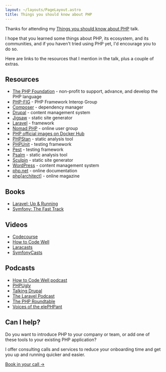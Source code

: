 ```yaml
---
layout: ~/layouts/PageLayout.astro
title: Things you should know about PHP
---
```



Thanks for attending my [Things you should know about PHP](/talks/things-you-should-know-about-php) talk.

I hope that you learned some things about PHP, its ecosystem, and its communities, and if you haven't tried using PHP yet, I'd encourage you to do so.

Here are links to the resources that I mention in the talk, plus a couple of extras.

## Resources

- [The PHP Foundation](https://thephp.foundation) - non-profit to support, advance, and develop the PHP language
- [PHP-FIG](https://www.php-fig.org) - PHP Framework Interop Group
- [Composer](https://getcomposer.org) - dependency manager
- [Drupal](https://www.drupal.org) - content management system
- [Jigsaw](https://jigsaw.tighten.co) - static site generator
- [Laravel](https://laravel.com) - framework
- [Nomad PHP](https://nomadphp.com) - online user group
- [PHP official images on Docker Hub](https://hub.docker.com/_/php)
- [PHPStan](https://phpstan.org) - static analysis tool
- [PHPUnit](https://phpunit.de) - testing framework
- [Pest](https://pestphp.com) - testing framework
- [Psalm](https://psalm.dev) - static analysis tool
- [Sculpin](khttps://sculpin.io) - static site generator
- [WordPress](https://wordpress.org) - content management system
- [php.net](https://www.php.net) - online documentation
- [php[architect]](https://www.phparch.com) - online magazine

## Books

- [Laravel: Up & Running](https://www.oreilly.com/library/view/laravel-up/9781492041207)
- [Symfony: The Fast Track](https://symfony.com/book)

## Videos

- [Codecourse](https://codecourse.com)
- [How to Code Well](https://www.howtocodewell.net)
- [Laracasts](https://laracasts.com)
- [SymfonyCasts](https://symfonycasts.com)

## Podcasts

- [How to Code Well podcast](https://howtocodewell.fm)
- [PHPUgly](https://www.phpugly.com)
- [Talking Drupal](https://talkingdrupal.com)
- [The Laravel Podcast](https://laravelpodcast.com)
- [The PHP Roundtable](https://phproundtable.com)
- [Voices of the elePHPant](https://voicesoftheelephpant.com)

## Can I help?

Do you want to introduce PHP to your company or team, or add one of these tools to your existing PHP application?

I offer consulting calls and services to reduce your onboarding time and get you up and running quicker and easier.

<div class="mt-6">
  <a class="inline-flex items-center py-3 px-6 text-base font-medium text-white no-underline rounded-md duration-200 ease-in-out hover:bg-white focus:bg-white bg-blue-primary transition-color hover:text-blue-primary focus:text-blue-primary" href={`mailto:${email}?subject=Book in my call`}>Book in your call →</a>
</div>
